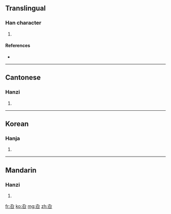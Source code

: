 ==Translingual==

===Han character===
{{Han char|rn=30|rad=口|as=02|sn=5|four=|canj=大弓口 (KNR)|ids=⿱[[九]][[口]]}}

# {{defn|Han|sort=口02}}

====References====
* {{Han ref|kx=0173.070|dkj=03252|dj=0385.030|hdz=10572.010|uh=53F4|ud=21492}}

----

==Cantonese==

===Hanzi===
{{yue-hanzi|jyut=kau4|y=kau4}}

# {{defn|Cantonese|sort=口02}}

----

==Korean==

===Hanja===
{{ko-hanja|hangeul=구|rv=gu|mr=ku}}

# {{defn|Korean|sort=口02}}

----

==Mandarin==

===Hanzi===
{{cmn-hanzi|pin=[[qiú]] ([[qiu2]])|wg=ch'iu<sup>2</sup>}}

# {{defn|Mandarin|sort=口02}}

[[fr:叴]]
[[ko:叴]]
[[mg:叴]]
[[zh:叴]]